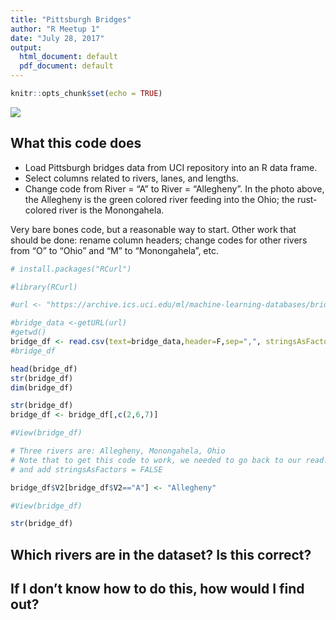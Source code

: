```yaml
---
title: "Pittsburgh Bridges"
author: "R Meetup 1"
date: "July 28, 2017"
output:
  html_document: default
  pdf_document: default
---
```


```r
knitr::opts_chunk$set(echo = TRUE)
```

![](http://newsinteractive.post-gazette.com/thedigs/wp-content/uploads/2015/12/WEBDigs.Blimp010.jpg)

## What this code does
* Load Pittsburgh bridges data from UCI repository into an R data frame.  
* Select columns related to rivers, lanes, and lengths.  
* Change code from River = "A" to River = "Allegheny".  In the photo above, the Allegheny is the green colored river feeding into the Ohio; the rust-colored river is the Monongahela.

Very bare bones code, but a reasonable way to start.  Other work that should be done: rename column headers; change codes for other rivers from "O" to "Ohio" and "M" to "Monongahela", etc.

```r
# install.packages("RCurl")

#library(RCurl)

#url <- "https://archive.ics.uci.edu/ml/machine-learning-databases/bridges/bridges.data.version2"

#bridge_data <-getURL(url)
#getwd()
bridge_df <- read.csv(text=bridge_data,header=F,sep=",", stringsAsFactors = FALSE)
#bridge_df

head(bridge_df)
str(bridge_df)
dim(bridge_df)

str(bridge_df)
bridge_df <- bridge_df[,c(2,6,7)]

#View(bridge_df)

# Three rivers are: Allegheny, Monongahela, Ohio
# Note that to get this code to work, we needed to go back to our read.csv, 
# and add stringsAsFactors = FALSE

bridge_df$V2[bridge_df$V2=="A"] <- "Allegheny"

#View(bridge_df)

str(bridge_df)
```

## Which rivers are in the dataset?  Is this correct?
## If I don't know how to do this, how would I find out?

